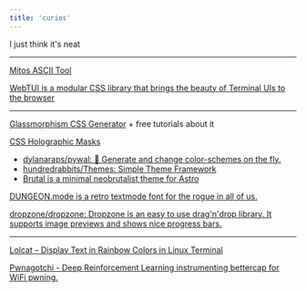 ```yaml
---
title: 'curios'
---
```



<NoteLayout path={url}>

I just think it's neat

---

[Mitos ASCII Tool](https://mitos.shared.oxide.computer/)

[WebTUI is a modular CSS library that brings the beauty of Terminal UIs to the browser ](https://webtui.ironclad.sh/)

---

[Glassmorphism CSS Generator](https://hype4.academy/tools/glassmorphism-generator) + free tutorials about it

[CSS Holographic Masks](https://codepen.io/HejChristian/pen/YPzLbYX)

- [dylanaraps/pywal: 🎨 Generate and change color-schemes on the fly.](https://github.com/dylanaraps/pywal)
- [hundredrabbits/Themes: Simple Theme Framework](https://github.com/hundredrabbits/Themes)
- [Brutal is a minimal neobrutalist theme for Astro](https://astro.build/themes/details/brutal/)

[DUNGEON.mode is a retro textmode font for the rogue in all of us.](https://datagoblin.itch.io/dungeonmode)

[dropzone/dropzone: Dropzone is an easy to use drag'n'drop library. It supports image previews and shows nice progress bars.](https://github.com/dropzone/dropzone)

---

[Lolcat – Display Text in Rainbow Colors in Linux Terminal](https://www.tecmint.com/lolcat-color-output-linux-terminal/)

[Pwnagotchi - Deep Reinforcement Learning instrumenting bettercap for WiFi pwning.](https://pwnagotchi.ai/)

</NoteLayout>